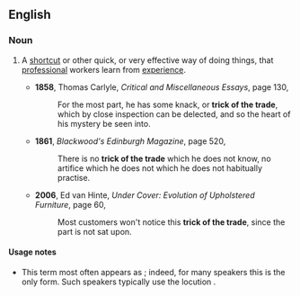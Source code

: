 ==English==

===Noun===
{{en-noun|sg=[[trick]] [[of]] [[the]] [[trade]]|pl=tricks of the trade}}

# {{idiom}} A [[shortcut]] or other quick, or very effective way of doing things, that [[professional]] workers learn from [[experience]].
#* '''1858''', Thomas Carlyle, ''Critical and Miscellaneous Essays'', page 130,
#*: For the most part, he has some knack, or '''trick of the trade''', which by close inspection can be delected, and so the heart of his mystery be seen into.
#* '''1861''', ''Blackwood's Edinburgh Magazine'', page 520,
#*: There is no '''trick of the trade''' which he does not know, no artifice which he does not which he does not habitually practise.
#* '''2006''', Ed van Hinte, ''Under Cover: Evolution of Upholstered Furniture'', page 60,
#*: Most customers won't notice this '''trick of the trade''', since the part is not sat upon.

====Usage notes====
* This term most often appears as {{term||the tricks of the trade}}; indeed, for many speakers this is the only form. Such speakers typically use the locution {{term||one of the tricks of the trade}}.